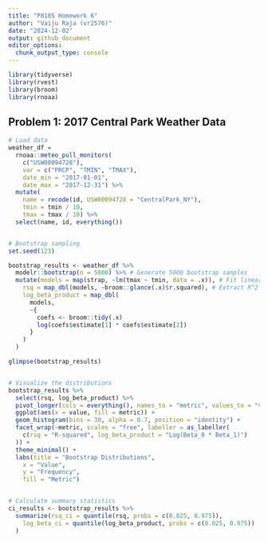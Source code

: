 ```yaml
---
title: "P8105 Homework 6"
author: "Vaiju Raja (vr2576)"
date: "2024-12-02"
output: github_document
editor_options: 
  chunk_output_type: console
---
```



```r

library(tidyverse)
library(rvest)
library(broom)
library(rnoaa)

```


## Problem 1: 2017 Central Park Weather Data

```r

# Load data
weather_df = 
  rnoaa::meteo_pull_monitors(
    c("USW00094728"),
    var = c("PRCP", "TMIN", "TMAX"), 
    date_min = "2017-01-01",
    date_max = "2017-12-31") %>%
  mutate(
    name = recode(id, USW00094728 = "CentralPark_NY"),
    tmin = tmin / 10,
    tmax = tmax / 10) %>%
  select(name, id, everything())


# Bootstrap sampling
set.seed(123) 

bootstrap_results <- weather_df %>%
  modelr::bootstrap(n = 5000) %>% # Generate 5000 bootstrap samples
  mutate(models = map(strap, ~lm(tmax ~ tmin, data = .x)), # Fit linear models
    rsq = map_dbl(models, ~broom::glance(.x)$r.squared), # Extract R^2
    log_beta_product = map_dbl(
      models, 
      ~{
        coefs <- broom::tidy(.x)
        log(coefs$estimate[1] * coefs$estimate[2])
      }
    )
  )

glimpse(bootstrap_results)


# Visualize the distributions
bootstrap_results %>%
  select(rsq, log_beta_product) %>%
  pivot_longer(cols = everything(), names_to = "metric", values_to = "value") %>%
  ggplot(aes(x = value, fill = metric)) +
  geom_histogram(bins = 30, alpha = 0.7, position = "identity") +
  facet_wrap(~metric, scales = "free", labeller = as_labeller(
    c(rsq = "R-squared", log_beta_product = "Log(Beta_0 * Beta_1)")
  )) +
  theme_minimal() +
  labs(title = "Bootstrap Distributions",
    x = "Value",
    y = "Frequency",
    fill = "Metric")


# Calculate summary statistics
ci_results <- bootstrap_results %>%
  summarize(rsq_ci = quantile(rsq, probs = c(0.025, 0.975)),
    log_beta_ci = quantile(log_beta_product, probs = c(0.025, 0.975))
  )

```


